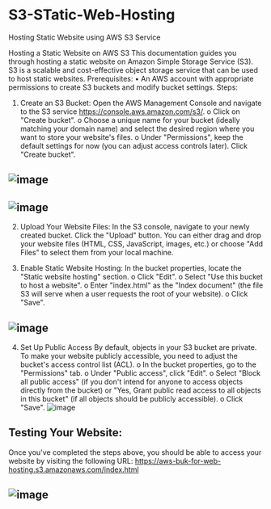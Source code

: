 # S3-STatic-Web-Hosting
Hosting Static Website using AWS S3 Service 

Hosting a Static Website on AWS S3
This documentation guides you through hosting a static website on Amazon Simple Storage Service (S3). S3 is a scalable and cost-effective object storage service that can be used to host static websites.
Prerequisites:
•	An AWS account with appropriate permissions to create S3 buckets and modify bucket settings.
Steps:
1.	Create an S3 Bucket:
	Open the AWS Management Console and navigate to the S3 service https://console.aws.amazon.com/s3/.
o	Click on "Create bucket".
o	Choose a unique name for your bucket (ideally matching your domain name) and select the desired region where you want to store your website's files.
o	Under "Permissions", keep the default settings for now (you can adjust access controls later). Click "Create bucket".
## ![image](https://github.com/user-attachments/assets/2fce2b57-7446-4898-9cf0-5d4283548db9)
## ![image](https://github.com/user-attachments/assets/9fc6daac-dfee-456a-af28-3c3854d0aa2e)


2.	Upload Your Website Files:
    In the S3 console, navigate to your newly created bucket.
    Click the "Upload" button. You can either drag and drop your website files (HTML, CSS, JavaScript, images, etc.) or choose "Add Files" to select them from your local machine.
 
3.	Enable Static Website Hosting:
In the bucket properties, locate the "Static website hosting" section.
o	Click "Edit".
o	Select "Use this bucket to host a website".
o	Enter "index.html" as the "Index document" (the file S3 will serve when a user requests the root of your website).
o	Click "Save".
## ![image](https://github.com/user-attachments/assets/740ef596-676e-4012-8546-e7c06acd923e)
 
4.	Set Up Public Access 
By default, objects in your S3 bucket are private. To make your website publicly accessible, you need to adjust the bucket's access control list (ACL).
o	In the bucket properties, go to the "Permissions" tab.
o	Under "Public access", click "Edit".
o	Select "Block all public access" (if you don't intend for anyone to access objects directly from the bucket) or "Yes, Grant public read access to all objects in this bucket" (if all objects should be publicly accessible).
o	Click "Save".
![image](https://github.com/user-attachments/assets/7de1c945-e63d-4d4d-b4c7-2ecc5a3fe475)
 
## Testing Your Website:
Once you've completed the steps above, you should be able to access your website by visiting the following URL:
https://aws-buk-for-web-hosting.s3.amazonaws.com/index.html
## ![image](https://github.com/user-attachments/assets/d11568e5-e6da-414f-851e-229f71119dc1)
